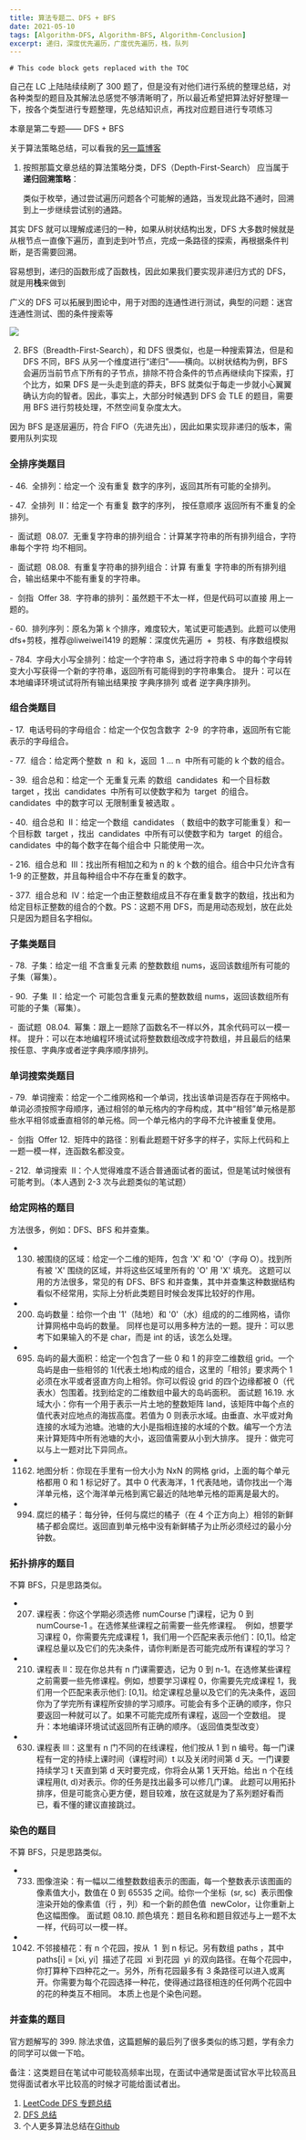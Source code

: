 ```yaml
---
title: 算法专题二、DFS + BFS
date: 2021-05-10
tags: [Algorithm-DFS, Algorithm-BFS, Algorithm-Conclusion]
excerpt: 递归，深度优先遍历，广度优先遍历，栈，队列
---
```


```toc
# This code block gets replaced with the TOC
```

<Info title="前言">

自己在 LC 上陆陆续续刷了 300 题了，但是没有对他们进行系统的整理总结，对各种类型的题目及其解法总感觉不够清晰明了，所以最近希望把算法好好整理一下，按各个类型进行专题整理，先总结知识点，再找对应题目进行专项练习

本章是第二专题—— DFS + BFS

</Info>

<Primary title="概述">

关于算法策略总结，可以看我的[另一篇博客](https://pfan8.github.io/gatsby-blog/old-blogs/2019-07-20-%E7%AE%97%E6%B3%95%E7%AD%96%E7%95%A5%E6%80%BB%E7%BB%93/)

1. 按照那篇文章总结的算法策略分类，DFS（Depth-First-Search） 应当属于**递归回溯策略**：

   类似于枚举，通过尝试遍历问题各个可能解的通路，当发现此路不通时，回溯到上一步继续尝试别的通路。

其实 DFS 就可以理解成递归的一种，如果从树状结构出发，DFS 大多数时候就是从根节点一直像下遍历，直到走到叶节点，完成一条路径的探索，再根据条件判断，是否需要回溯。

容易想到，递归的函数形成了函数栈，因此如果我们要实现非递归方式的 DFS，就是用**栈**来做到

广义的 DFS 可以拓展到图论中，用于对图的连通性进行测试，典型的问题：迷宫连通性测试、图的条件搜索等

![](https://img-blog.csdnimg.cn/20201110173058707.gif#pic_center)

2. BFS（Breadth-First-Search），和 DFS 很类似，也是一种搜索算法，但是和 DFS 不同，BFS 从另一个维度进行“递归”——横向。以树状结构为例，BFS 会遍历当前节点下所有的子节点，排除不符合条件的节点再继续向下探索，打个比方，如果 DFS 是一头走到底的莽夫，BFS 就类似于每走一步就小心翼翼确认方向的智者。因此，事实上，大部分时候遇到 DFS 会 TLE 的题目，需要用 BFS 进行剪枝处理，不然空间复杂度太大。

因为 BFS 是逐层遍历，符合 FIFO（先进先出），因此如果实现非递归的版本，需要用队列实现

</Primary>

<Success title="DFS 题目">

### 全排序类题目

- 46.  全排列：给定一个 没有重复 数字的序列，返回其所有可能的全排列。

- 47.  全排列  II：给定一个 有重复 数字的序列， 按任意顺序 返回所有不重复的全排列。

-  面试题  08.07.  无重复字符串的排列组合：计算某字符串的所有排列组合，字符串每个字符 均不相同。

-  面试题  08.08.  有重复字符串的排列组合：计算 有重复 字符串的所有排列组合，输出结果中不能有重复的字符串。

-  剑指  Offer 38.  字符串的排列：虽然题干不太一样，但是代码可以直接 用上一题的。

- 60.  排列序列：原名为第 k 个排序，难度较大，笔试更可能遇到。此题可以使用 dfs+剪枝，推荐@liweiwei1419 的题解：深度优先遍历  +  剪枝、有序数组模拟

- 784.  字母大小写全排列：给定一个字符串 S，通过将字符串 S 中的每个字母转变大小写获得一个新的字符串，返回所有可能得到的字符串集合。
提升：可以在本地编译环境试试将所有输出结果按 字典序排列 或者 逆字典序排列。

### 组合类题目

- 17.  电话号码的字母组合：给定一个仅包含数字  2-9  的字符串，返回所有它能表示的字母组合。

- 77.  组合：给定两个整数  n  和  k，返回  1 ... n  中所有可能的 k 个数的组合。

- 39.  组合总和：给定一个 无重复元素 的数组  candidates  和一个目标数  target ，找出  candidates  中所有可以使数字和为  target  的组合。candidates  中的数字可以 无限制重复被选取 。

- 40.  组合总和  II：给定一个数组  candidates （ 数组中的数字可能重复）和一个目标数  target ，找出  candidates  中所有可以使数字和为  target  的组合。candidates  中的每个数字在每个组合中 只能使用一次。

- 216.  组合总和  III：找出所有相加之和为 n 的 k 个数的组合。组合中只允许含有 1-9 的正整数，并且每种组合中不存在重复的数字。

- 377.  组合总和  Ⅳ：给定一个由正整数组成且不存在重复数字的数组，找出和为给定目标正整数的组合的个数。PS：这题不用 DFS，而是用动态规划，放在此处只是因为题目名字相似。

### 子集类题目

- 78.  子集：给定一组 不含重复元素 的整数数组 nums，返回该数组所有可能的子集（幂集）。

- 90.  子集  II：给定一个 可能包含重复元素的整数数组 nums，返回该数组所有可能的子集（幂集）。

-  面试题  08.04.  幂集：跟上一题除了函数名不一样以外，其余代码可以一模一样。
提升：可以在本地编程环境试试将整数数组改成字符数组，并且最后的结果按任意、字典序或者逆字典序顺序排列。

### 单词搜索类题目

- 79.  单词搜索：给定一个二维网格和一个单词，找出该单词是否存在于网格中。单词必须按照字母顺序，通过相邻的单元格内的字母构成，其中“相邻”单元格是那些水平相邻或垂直相邻的单元格。同一个单元格内的字母不允许被重复使用。

-  剑指  Offer 12.  矩阵中的路径：别看此题题干好多字的样子，实际上代码和上一题一模一样，连函数名都没变。

- 212.  单词搜索  II：个人觉得难度不适合普通面试者的面试，但是笔试时候很有可能考到。（本人遇到 2-3 次与此题类似的笔试题）

</Success>

<Success title="BFS 题目">

### 给定网格的题目

方法很多，例如：DFS、BFS 和并查集。

- 130. 被围绕的区域：给定一个二维的矩阵，包含 'X' 和 'O'（字母 O）。找到所有被 'X' 围绕的区域，并将这些区域里所有的 'O' 用 'X' 填充。
       这题可以用的方法很多，常见的有 DFS、BFS 和并查集，其中并查集这种数据结构看似不经常用，实际上分析此类题目时候会发挥比较好的作用。

- 200. 岛屿数量：给你一个由 '1'（陆地）和 '0'（水）组成的的二维网格，请你计算网格中岛屿的数量。
       同样也是可以用多种方法的一题。提升：可以思考下如果输入的不是 char，而是 int 的话，该怎么处理。

- 695. 岛屿的最大面积：给定一个包含了一些 0 和 1 的非空二维数组 grid。一个岛屿是由一些相邻的 1(代表土地)构成的组合，这里的「相邻」要求两个 1 必须在水平或者竖直方向上相邻。你可以假设 grid 的四个边缘都被 0（代表水）包围着。找到给定的二维数组中最大的岛屿面积。
       面试题 16.19. 水域大小：你有一个用于表示一片土地的整数矩阵 land，该矩阵中每个点的值代表对应地点的海拔高度。若值为 0 则表示水域。由垂直、水平或对角连接的水域为池塘。池塘的大小是指相连接的水域的个数。编写一个方法来计算矩阵中所有池塘的大小，返回值需要从小到大排序。
       提升：做完可以与上一题对比下异同点。

- 1162. 地图分析：你现在手里有一份大小为 NxN 的网格 grid，上面的每个单元格都用 0 和 1 标记好了。其中 0 代表海洋，1 代表陆地，请你找出一个海洋单元格，这个海洋单元格到离它最近的陆地单元格的距离是最大的。

- 994. 腐烂的橘子：每分钟，任何与腐烂的橘子（在 4 个正方向上）相邻的新鲜橘子都会腐烂。返回直到单元格中没有新鲜橘子为止所必须经过的最小分钟数。

### 拓扑排序的题目

不算 BFS，只是思路类似。

- 207. 课程表：你这个学期必须选修 numCourse 门课程，记为 0 到 numCourse-1 。在选修某些课程之前需要一些先修课程。  例如，想要学习课程 0，你需要先完成课程 1，我们用一个匹配来表示他们：[0,1]。给定课程总量以及它们的先决条件，请你判断是否可能完成所有课程的学习？

- 210. 课程表 II：现在你总共有 n 门课需要选，记为 0 到 n-1。在选修某些课程之前需要一些先修课程。例如，想要学习课程 0，你需要先完成课程 1，我们用一个匹配来表示他们: [0,1]。给定课程总量以及它们的先决条件，返回你为了学完所有课程所安排的学习顺序。可能会有多个正确的顺序，你只要返回一种就可以了。如果不可能完成所有课程，返回一个空数组。
       提升：本地编译环境试试返回所有正确的顺序。（返回值类型改变）

- 630. 课程表 III：这里有 n 门不同的在线课程，他们按从 1 到 n 编号。每一门课程有一定的持续上课时间（课程时间）t 以及关闭时间第 d 天。一门课要持续学习 t 天直到第 d 天时要完成，你将会从第 1 天开始。给出 n 个在线课程用(t, d)对表示。你的任务是找出最多可以修几门课。
       此题可以用拓扑排序，但是可能贪心更方便，题目较难，放在这就是为了系列题好看而已，看不懂的建议直接跳过。

### 染色的题目

不算 BFS，只是思路类似。

- 733. 图像渲染：有一幅以二维整数数组表示的图画，每一个整数表示该图画的像素值大小，数值在 0 到 65535 之间。给你一个坐标  (sr, sc)  表示图像渲染开始的像素值（行 ，列）和一个新的颜色值  newColor，让你重新上色这幅图像。
       面试题 08.10. 颜色填充：题目名称和题目叙述与上一题不太一样，代码可以一模一样。

- 1042. 不邻接植花：有 n 个花园，按从  1  到 n 标记。另有数组 paths ，其中 paths[i] = [xi, yi]  描述了花园  xi 到花园  yi 的双向路径。在每个花园中，你打算种下四种花之一。另外，所有花园最多有 3 条路径可以进入或离开。你需要为每个花园选择一种花，使得通过路径相连的任何两个花园中的花的种类互不相同。
        本质上也是个染色问题。

### 并查集的题目

官方题解写的 399. 除法求值，这篇题解的最后列了很多类似的练习题，学有余力的同学可以做一下哈。

备注：这类题目在笔试中可能较高频率出现，在面试中通常是面试官水平比较高且觉得面试者水平比较高的时候才可能给面试者出。

</Success>

<Warning title="参考连接">

1. [LeetCode DFS 专题总结](https://leetcode-cn.com/circle/discuss/VFVW01/)
2. [DFS 总结](https://blog.csdn.net/yanweiqi1754989931/article/details/109603384)
3. 个人更多算法总结在[Github](https://github.com/pfan8/LeetCode)

</Warning>
